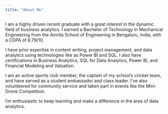 ```yaml
---
title: "About Me"
---
```


I am a highly driven recent graduate with a great interest in the dynamic field of business analytics. I earned a Bachelor of Technology in Mechanical Engineering from the Amrita School of Engineering in Bengaluru, India, with a CGPA of 6.79/10.

I have prior expertise in content writing, project management, and data analytics using technologies like as Power BI and SQL. I also have certifications in Business Analytics, SQL for Data Analytics, Power BI, and Financial Modeling and Valuation.

I am an active sports club member, the captain of my school's cricket team, and have served as a student ambassador and class leader. I've also volunteered for community service and taken part in events like the Mini-Drone Competition.

I'm enthusiastic to keep learning and make a difference in the area of data analytics.
